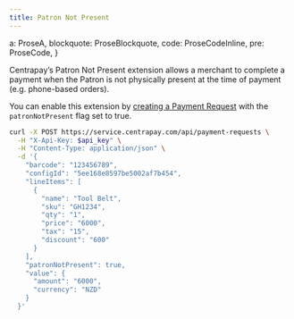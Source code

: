 ```yaml
---
title: Patron Not Present
---
```

  a: ProseA,
  blockquote: ProseBlockquote,
  code: ProseCodeInline,
  pre: ProseCode,
}

Centrapay’s Patron Not Present extension allows a merchant to complete a payment when the Patron is not physically present at the time of payment (e.g. phone-based orders).

You can enable this extension by [creating a Payment Request](https://docs.centrapay.com/api/payment-requests#create-a-payment-request) with the `patronNotPresent` flag set to true.

```bash [Request]
curl -X POST https://service.centrapay.com/api/payment-requests \
  -H "X-Api-Key: $api_key" \
  -H "Content-Type: application/json" \
  -d '{
    "barcode": "123456789",
    "configId": "5ee168e8597be5002af7b454",
    "lineItems": [
      {
        "name": "Tool Belt",
        "sku": "GH1234",
        "qty": "1",
        "price": "6000",
        "tax": "15",
        "discount": "600"
      }
    ],
    "patronNotPresent": true,
    "value": {
      "amount": "6000",
      "currency": "NZD"
    }
  }'
```
